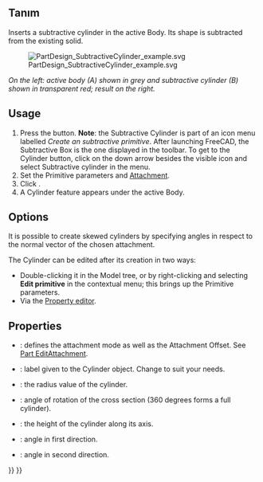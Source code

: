 <languages/>

{{Docnav
|[[PartDesign_SubtractiveBox|Subtractive box]]
|[[PartDesign_SubtractiveSphere|Subtractive sphere]]
|[[PartDesign_Workbench|PartDesign]]
|IconL=PartDesign_SubtractiveBox.svg
|IconR=PartDesign_SubtractiveSphere.svg
|IconC=Workbench_PartDesign.svg
}}

{{GuiCommand
|Name=PartDesign SubtractiveCylinder
|MenuLocation=Part Design → Create a subtractive primitive → Subtractive Cylinder
|Workbenches=[[PartDesign_Workbench|PartDesign]]
|Version=0.17
|SeeAlso=[[PartDesign_CompPrimitiveSubtractive|PartDesign CompPrimitiveSubtractive]], [[PartDesign AdditiveCylinder|PartDesign_AdditiveCylinder]]
}}

<span id="Description"></span>
== Tanım ==

Inserts a subtractive cylinder in the active Body. Its shape is subtracted from the existing solid. 

[[File:PartDesign_SubtractiveCylinder_example.svg|none]]

''On the left: active body (A) shown in grey and subtractive cylinder (B) shown in transparent red; result on the right.''

==Usage==

# Press the {{Button|[[Image:PartDesign SubtractiveCylinder.svg|24px]] '''Subtractive Cylinder'''}} button. '''Note''': the Subtractive Cylinder is part of an icon menu labelled ''Create an subtractive primitive''. After launching FreeCAD, the Subtractive Box is the one displayed in the toolbar. To get to the Cylinder button, click on the down arrow besides the visible icon and select Subtractive cylinder in the menu.
# Set the Primitive parameters and [[Part_EditAttachment|Attachment]].
# Click {{Button|OK}}.
# A Cylinder feature appears under the active Body.

==Options==

It is possible to create skewed cylinders by specifying angles in respect to the normal vector of the chosen attachment. {{Version|0.20}}

The Cylinder can be edited after its creation in two ways:
* Double-clicking it in the Model tree, or by right-clicking and selecting '''Edit primitive''' in the contextual menu; this brings up the Primitive parameters.
* Via the [[Property_editor|Property editor]].

==Properties== 

* {{PropertyData|Attachment}}: defines the attachment mode as well as the Attachment Offset. See [[Part_EditAttachment|Part EditAttachment]].
* {{PropertyData|Label}}: label given to the Cylinder object. Change to suit your needs.
* {{PropertyData|Radius}}: the radius value of the cylinder.
* {{PropertyData|Angle}}: angle of rotation of the cross section (360 degrees forms a full cylinder).
* {{PropertyData|Height}}: the height of the cylinder along its axis.
* {{PropertyData|First Angle}}: angle in first direction. {{Version|0.20}}
* {{PropertyData|Second Angle}}: angle in second direction. {{Version|0.20}}


{{Docnav
|[[PartDesign_SubtractiveBox|Subtractive box]]
|[[PartDesign_SubtractiveSphere|Subtractive sphere]]
|[[PartDesign_Workbench|PartDesign]]
|IconL=PartDesign_SubtractiveBox.svg
|IconR=PartDesign_SubtractiveSphere.svg
|IconC=Workbench_PartDesign.svg
}}

{{PartDesign_Tools_navi{{#translation:}}}}
{{Userdocnavi{{#translation:}}}}
